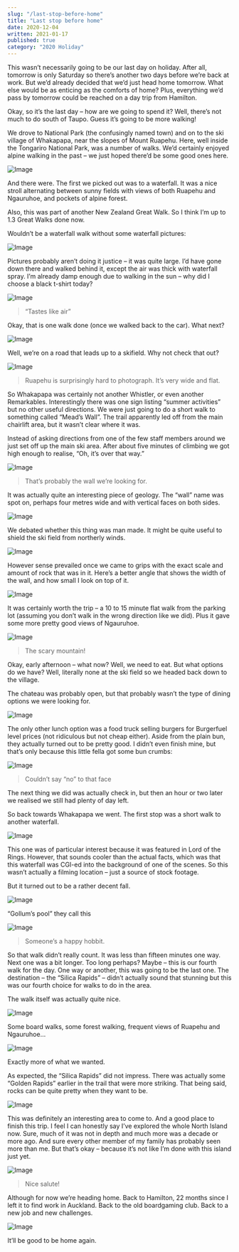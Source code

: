 ```yaml
---
slug: "/last-stop-before-home"
title: "Last stop before home"
date: 2020-12-04
written: 2021-01-17
published: true
category: "2020 Holiday"
---
```


This wasn’t necessarily going to be our last day on holiday. After all, tomorrow is only Saturday so there’s another two days before we’re back at work. But we’d already decided that we’d just head home tomorrow. What else would be as enticing as the comforts of home? Plus, everything we’d pass by tomorrow could be reached on a day trip from Hamilton.

Okay, so it’s the last day – how are we going to spend it? Well, there’s not much to do south of Taupo. Guess it’s going to be more walking\!

We drove to National Park (the confusingly named town) and on to the ski village of Whakapapa, near the slopes of Mount Ruapehu. Here, well inside the Tongariro National Park, was a number of walks. We’d certainly enjoyed alpine walking in the past – we just hoped there’d be some good ones here.

![Image](img_20201204_105825.jpg)

And there were. The first we picked out was to a waterfall. It was a nice stroll alternating between sunny fields with views of both Ruapehu and Ngauruhoe, and pockets of alpine forest.

Also, this was part of another New Zealand Great Walk. So I think I’m up to 1.3 Great Walks done now.

Wouldn’t be a waterfall walk without some waterfall pictures:

![Image](img_20201204_113649.jpg)

Pictures probably aren’t doing it justice – it was quite large. I’d have gone down there and walked behind it, except the air was thick with waterfall spray. I’m already damp enough due to walking in the sun – why did I choose a black t-shirt today?

![Image](img_20201204_113756.jpg)

> “Tastes like air”

Okay, that is one walk done (once we walked back to the car). What next?

![Image](img_20201204_114852.jpg)

Well, we’re on a road that leads up to a skifield. Why not check that out?

![Image](img_20201204_132223.jpg)

> Ruapehu is surprisingly hard to photograph. It’s very wide and flat.

So Whakapapa was certainly not another Whistler, or even another Remarkables. Interestingly there was one sign listing “summer activities” but no other useful directions. We were just going to do a short walk to something called “Mead’s Wall”. The trail apparently led off from the main chairlift area, but it wasn’t clear where it was.

Instead of asking directions from one of the few staff members around we just set off up the main ski area. After about five minutes of climbing we got high enough to realise, “Oh, it’s over that way.”

![Image](img_20201204_125529.jpg)

> That’s probably the wall we’re looking for.

It was actually quite an interesting piece of geology. The “wall” name was spot on, perhaps four metres wide and with vertical faces on both sides.

![Image](img_20201204_130051.jpg)

We debated whether this thing was man made. It might be quite useful to shield the ski field from northerly winds.

![Image](img_20201204_130847.jpg)

However sense prevailed once we came to grips with the exact scale and amount of rock that was in it. Here’s a better angle that shows the width of the wall, and how small I look on top of it.

![Image](img_20201204_130609.jpg)

It was certainly worth the trip – a 10 to 15 minute flat walk from the parking lot (assuming you don’t walk in the wrong direction like we did). Plus it gave some more pretty good views of Ngauruhoe.

![Image](img_20201204_130358.jpg)

> The scary mountain\!

Okay, early afternoon – what now? Well, we need to eat. But what options do we have? Well, literally none at the ski field so we headed back down to the village.

The chateau was probably open, but that probably wasn’t the type of dining options we were looking for.

![Image](img_20201204_154648.jpg)

The only other lunch option was a food truck selling burgers for Burgerfuel level prices (not ridiculous but not cheap either). Aside from the plain bun, they actually turned out to be pretty good. I didn’t even finish mine, but that’s only because this little fella got some bun crumbs:

![Image](img_20201204_134626.jpg)

> Couldn’t say “no” to that face

The next thing we did was actually check in, but then an hour or two later we realised we still had plenty of day left.

So back towards Whakapapa we went. The first stop was a short walk to another waterfall.

![Image](img_20201204_152417.jpg)

This one was of particular interest because it was featured in Lord of the Rings. However, that sounds cooler than the actual facts, which was that this waterfall was CGI-ed into the background of one of the scenes. So this wasn’t actually a filming location – just a source of stock footage.

But it turned out to be a rather decent fall.

![Image](img_20201204_153210.jpg)

“Gollum’s pool” they call this

![Image](img_20201204_153249.jpg)

> Someone’s a happy hobbit.

So that walk didn’t really count. It was less than fifteen minutes one way. Next one was a bit longer. Too long perhaps? Maybe – this is our fourth walk for the day. One way or another, this was going to be the last one. The destination – the “Silica Rapids” – didn’t actually sound that stunning but this was our fourth choice for walks to do in the area.

The walk itself was actually quite nice.

![Image](img_20201204_160829.jpg)

Some board walks, some forest walking, frequent views of Ruapehu and Ngauruhoe…

![Image](img_20201204_163338.jpg)

Exactly more of what we wanted.

As expected, the “Silica Rapids” did not impress. There was actually some “Golden Rapids” earlier in the trail that were more striking. That being said, rocks can be quite pretty when they want to be.

![Image](img_20201204_164117.jpg)

This was definitely an interesting area to come to. And a good place to finish this trip. I feel I can honestly say I’ve explored the whole North Island now. Sure, much of it was not in depth and much more was a decade or more ago. And sure every other member of my family has probably seen more than me. But that’s okay – because it’s not like I’m done with this island just yet.

![Image](img_20201204_165948.jpg)

> Nice salute\!

Although for now we’re heading home. Back to Hamilton, 22 months since I left it to find work in Auckland. Back to the old boardgaming club. Back to a new job and new challenges.

![Image](img_20201204_172509.jpg)

It’ll be good to be home again.
